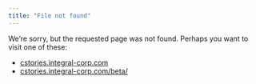 ```yaml
---
title: "File not found"
---
```


We're sorry, but the requested page was not found. Perhaps you want to visit one of these:

- [cstories.integral-corp.com](https://cstories.integral-corp.com) 
- [cstories.integral-corp.com/beta/](https://cstories.integral-corp.com/beta/) 
